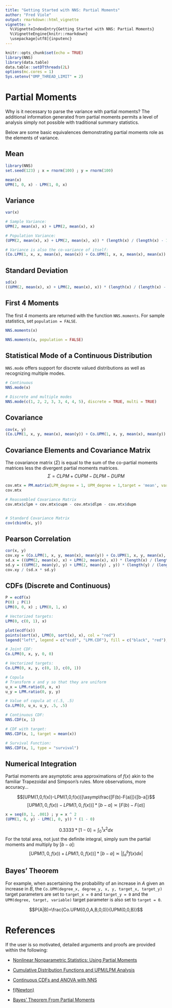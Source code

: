 ---
title: "Getting Started with NNS: Partial Moments"
author: "Fred Viole"
output: rmarkdown::html_vignette
vignette: >
  %\VignetteIndexEntry{Getting Started with NNS: Partial Moments}
  %\VignetteEngine{knitr::rmarkdown}
  \usepackage[utf8]{inputenc}
---

```{r setup, include=FALSE, message = FALSE}
knitr::opts_chunk$set(echo = TRUE)
library(NNS)
library(data.table)
data.table::setDTthreads(2L)
options(mc.cores = 1)
Sys.setenv("OMP_THREAD_LIMIT" = 2)
```

# Partial Moments

Why is it necessary to parse the variance with partial moments?  The additional information generated from partial moments permits a level of analysis simply not possible with traditional summary statistics.

Below are some basic equivalences demonstrating partial moments role as the elements of variance.

## Mean
```{r mean, message=FALSE}
library(NNS)
set.seed(123) ; x = rnorm(100) ; y = rnorm(100)

mean(x)
UPM(1, 0, x) - LPM(1, 0, x)
```

## Variance
```{r variance}
var(x)

# Sample Variance:
UPM(2, mean(x), x) + LPM(2, mean(x), x)

# Population Variance:
(UPM(2, mean(x), x) + LPM(2, mean(x), x)) * (length(x) / (length(x) - 1))

# Variance is also the co-variance of itself:
(Co.LPM(1, x, x, mean(x), mean(x)) + Co.UPM(1, x, x, mean(x), mean(x)) - D.LPM(1, 1, x, x, mean(x), mean(x)) - D.UPM(1, 1, x, x, mean(x), mean(x))) * (length(x) / (length(x) - 1))
```


## Standard Deviation
```{r stdev}
sd(x)
((UPM(2, mean(x), x) + LPM(2, mean(x), x)) * (length(x) / (length(x) - 1))) ^ .5
```


## First 4 Moments
The first 4 moments are returned with the function `NNS.moments`.  For sample statistics, set `population = FALSE`.
```{r moments}
NNS.moments(x)

NNS.moments(x, population = FALSE)
```


## Statistical Mode of a Continuous Distribution
`NNS.mode` offers support for discrete valued distributions as well as recognizing multiple modes.

```{r mode}
# Continuous
NNS.mode(x)

# Discrete and multiple modes
NNS.mode(c(1, 2, 2, 3, 3, 4, 4, 5), discrete = TRUE, multi = TRUE)
```


## Covariance
```{r covariance}
cov(x, y)
(Co.LPM(1, x, y, mean(x), mean(y)) + Co.UPM(1, x, y, mean(x), mean(y)) - D.LPM(1, 1, x, y, mean(x), mean(y)) - D.UPM(1, 1, x, y, mean(x), mean(y))) * (length(x) / (length(x) - 1))
```

## Covariance Elements and Covariance Matrix
The covariance matrix $(\Sigma)$ is equal to the sum of the co-partial moments matrices less the divergent partial moments matrices.
$$ \Sigma = CLPM + CUPM - DLPM - DUPM $$

```{r cov_dec, warning=FALSE}
cov.mtx = PM.matrix(LPM_degree = 1, UPM_degree = 1,target = 'mean', variable = cbind(x, y), pop_adj = TRUE)
cov.mtx

# Reassembled Covariance Matrix
cov.mtx$clpm + cov.mtx$cupm - cov.mtx$dlpm - cov.mtx$dupm


# Standard Covariance Matrix
cov(cbind(x, y))
```

## Pearson Correlation
```{r pearson}
cor(x, y)
cov.xy = (Co.LPM(1, x, y, mean(x), mean(y)) + Co.UPM(1, x, y, mean(x), mean(y)) - D.LPM(1, 1, x, y, mean(x), mean(y)) - D.UPM(1, 1, x, y, mean(x), mean(y))) * (length(x) / (length(x) - 1))
sd.x = ((UPM(2, mean(x), x) + LPM(2, mean(x), x)) * (length(x) / (length(x) - 1))) ^ .5
sd.y = ((UPM(2, mean(y), y) + LPM(2, mean(y) , y)) * (length(y) / (length(y) - 1))) ^ .5
cov.xy / (sd.x * sd.y)
```

## CDFs (Discrete and Continuous)
```{r cdfs,fig.align="center",fig.width=5,fig.height=3, results='hide'}
P = ecdf(x)
P(0) ; P(1)
LPM(0, 0, x) ; LPM(0, 1, x)

# Vectorized targets:
LPM(0, c(0, 1), x)

plot(ecdf(x))
points(sort(x), LPM(0, sort(x), x), col = "red")
legend("left", legend = c("ecdf", "LPM.CDF"), fill = c("black", "red"), border = NA, bty = "n")

# Joint CDF:
Co.LPM(0, x, y, 0, 0)

# Vectorized targets:
Co.LPM(0, x, y, c(0, 1), c(0, 1))

# Copula
# Transform x and y so that they are uniform
u_x = LPM.ratio(0, x, x)
u_y = LPM.ratio(0, y, y)

# Value of copula at c(.5, .5)
Co.LPM(0, u_x, u_y, .5, .5)

# Continuous CDF:
NNS.CDF(x, 1)

# CDF with target:
NNS.CDF(x, 1, target = mean(x))

# Survival Function:
NNS.CDF(x, 1, type = "survival")
```



## Numerical Integration
Partial moments are asymptotic area approximations of $f(x)$ akin to the familiar Trapezoidal and Simpson's rules.  More observations, more accuracy...

$$[UPM(1,0,f(x))-LPM(1,0,f(x))]\asymp\frac{[F(b)-F(a)]}{[b-a]}$$
$$[UPM(1,0,f(x))-LPM(1,0,f(x))] *[b-a] \asymp[F(b)-F(a)]$$

```{r numerical integration}
x = seq(0, 1, .001) ; y = x ^ 2
(UPM(1, 0, y) - LPM(1, 0, y)) * (1 - 0)
```

$$0.3333 * [1-0] = \int_{0}^{1} x^2 dx$$
For the total area, not just the definite integral, simply sum the partial moments and multiply by $[b - a]$:
$$[UPM(1,0,f(x))+LPM(1,0,f(x))] *[b-a]\asymp\left\lvert{\int_{a}^{b} f(x)dx}\right\rvert$$

## Bayes' Theorem
For example, when ascertaining the probability of an increase in $A$ given an increase in $B$, the `Co.UPM(degree_x, degree_y, x, y, target_x, target_y)` target parameters are set to `target_x = 0` and `target_y = 0` and the `UPM(degree, target, variable)` target parameter is also set to `target = 0`.

$$P(A|B)=\frac{Co.UPM(0,0,A,B,0,0)}{UPM(0,0,B)}$$

# References
If the user is so motivated, detailed arguments and proofs are provided within the following:

* [Nonlinear Nonparametric Statistics: Using Partial Moments](https://www.amazon.com/dp/1490523995/ref=cm_sw_su_dp)

* [Cumulative Distribution Functions and UPM/LPM Analysis](https://www.ssrn.com/abstract=2148482)

* [Continuous CDFs and ANOVA with NNS](https://www.ssrn.com/abstract=3007373)

* [f(Newton)](https://www.ssrn.com/abstract=2186471)

* [Bayes' Theorem From Partial Moments](https://www.ssrn.com/abstract=3457377)
